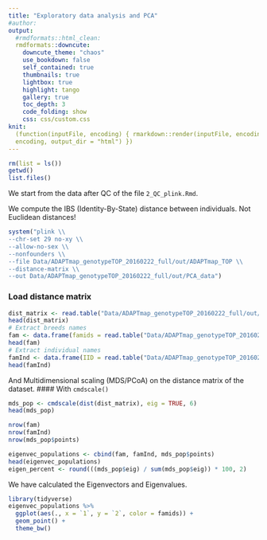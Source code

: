 ```yaml
---
title: "Exploratory data analysis and PCA"
#author:
output:
  #rmdformats::html_clean:
  rmdformats::downcute:
    downcute_theme: "chaos"
    use_bookdown: false
    self_contained: true
    thumbnails: true
    lightbox: true
    highlight: tango
    gallery: true
    toc_depth: 3
    code_folding: show
    css: css/custom.css
knit:
  (function(inputFile, encoding) { rmarkdown::render(inputFile, encoding =
  encoding, output_dir = "html") })
---
```


```r
rm(list = ls())
getwd()
list.files()
```

We start from the data after QC of the file `2_QC_plink.Rmd`.

We compute the IBS (Identity-By-State) distance between individuals.
Not Euclidean distances!
```r
system("plink \\
--chr-set 29 no-xy \\
--allow-no-sex \\
--nonfounders \\
--file Data/ADAPTmap_genotypeTOP_20160222_full/out/ADAPTmap_TOP \\
--distance-matrix \\
--out Data/ADAPTmap_genotypeTOP_20160222_full/out/PCA_data")
```

### Load distance matrix

```r
dist_matrix <- read.table("Data/ADAPTmap_genotypeTOP_20160222_full/out/PCA_data.mdist", header = F)
head(dist_matrix)
# Extract breeds names
fam <- data.frame(famids = read.table("Data/ADAPTmap_genotypeTOP_20160222_full/out/PCA_data.mdist.id")[, 1])
head(fam)
# Extract individual names
famInd <- data.frame(IID = read.table("Data/ADAPTmap_genotypeTOP_20160222_full/out/PCA_data.mdist.id")[, 2])
head(famInd)
```
And Multidimensional scaling (MDS/PCoA) on the distance matrix of the dataset.
#### With `cmdscale()`
```r
mds_pop <- cmdscale(dist(dist_matrix), eig = TRUE, 6)
head(mds_pop)
```
```r
nrow(fam)
nrow(famInd)
nrow(mds_pop$points)

eigenvec_populations <- cbind(fam, famInd, mds_pop$points)
head(eigenvec_populations)
eigen_percent <- round(((mds_pop$eig) / sum(mds_pop$eig)) * 100, 2)
```
We have calculated the Eigenvectors and Eigenvalues.
```r
library(tidyverse)
eigenvec_populations %>%
  ggplot(aes(., x = `1`, y = `2`, color = famids)) +
  geom_point() +
  theme_bw()
```

